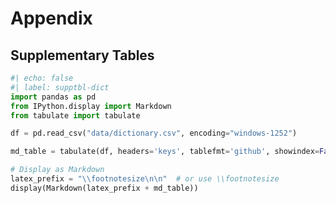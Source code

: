 # Appendix {.unnumbered}

## Supplementary Tables


```python
#| echo: false
#| label: supptbl-dict
import pandas as pd
from IPython.display import Markdown
from tabulate import tabulate

df = pd.read_csv("data/dictionary.csv", encoding="windows-1252")

md_table = tabulate(df, headers='keys', tablefmt='github', showindex=False)

# Display as Markdown
latex_prefix = "\\footnotesize\n\n"  # or use \\footnotesize
display(Markdown(latex_prefix + md_table))
```

